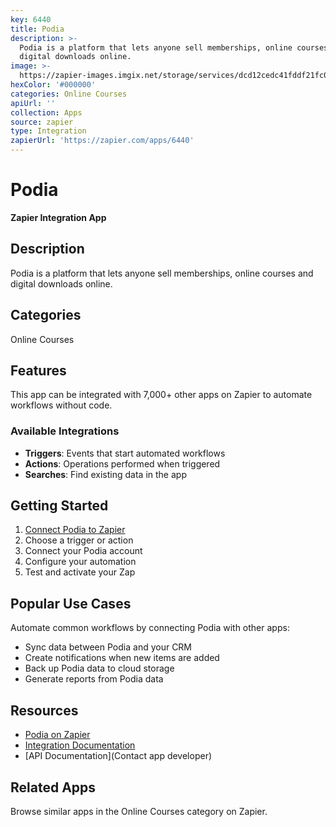```yaml
---
key: 6440
title: Podia
description: >-
  Podia is a platform that lets anyone sell memberships, online courses and
  digital downloads online.
image: >-
  https://zapier-images.imgix.net/storage/services/dcd12cedc41fddf21fc087827905e316.png?auto=format%2Ccompress&ixlib=python-3.0.0&q=50
hexColor: '#000000'
categories: Online Courses
apiUrl: ''
collection: Apps
source: zapier
type: Integration
zapierUrl: 'https://zapier.com/apps/6440'
---
```

# Podia

**Zapier Integration App**

## Description

Podia is a platform that lets anyone sell memberships, online courses and digital downloads online.

## Categories

Online Courses

## Features

This app can be integrated with 7,000+ other apps on Zapier to automate workflows without code.

### Available Integrations

- **Triggers**: Events that start automated workflows
- **Actions**: Operations performed when triggered
- **Searches**: Find existing data in the app

## Getting Started

1. [Connect Podia to Zapier](https://zapier.com/apps/6440)
2. Choose a trigger or action
3. Connect your Podia account
4. Configure your automation
5. Test and activate your Zap

## Popular Use Cases

Automate common workflows by connecting Podia with other apps:

- Sync data between Podia and your CRM
- Create notifications when new items are added
- Back up Podia data to cloud storage
- Generate reports from Podia data

## Resources

- [Podia on Zapier](https://zapier.com/apps/6440)
- [Integration Documentation](https://zapier.com/apps/6440/integrations)
- [API Documentation](Contact app developer)

## Related Apps

Browse similar apps in the Online Courses category on Zapier.

